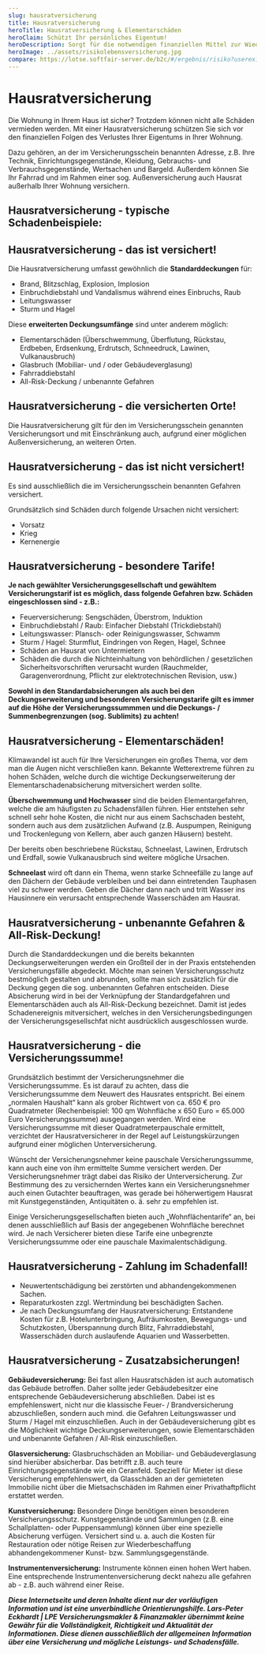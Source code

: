 ```yaml
---
slug: hausratversicherung
title: Hausratversicherung
heroTitle: Hausratversicherung & Elementarschäden
heroClaim: Schützt Ihr persönliches Eigentum!
heroDescription: Sorgt für die notwendigen finanziellen Mittel zur Wiederbeschaffung Ihrer Einrichtung und persönlichen Gegenstände oder eine vorübergehende Hotelunterbringung z.B. nach einem Einbruchdiebstahl, Feuer-, Leistungswasser- oder Elementarschaden.
heroImage: ../assets/risikolebensversicherung.jpg
compare: https://lotse.softfair-server.de/b2c/#/ergebnis/risiko?userexid=2d4bb434-1306-11e5-8000-fc8c26b417db
---
```


<ProvenExpert />

# Hausratversicherung

Die Wohnung in Ihrem Haus ist sicher? Trotzdem können nicht alle Schäden vermieden werden. Mit einer Hausratversicherung schützen Sie sich vor den finanziellen Folgen des Verlustes Ihrer Eigentums in Ihrer Wohnung. 

Dazu gehören, an der im Versicherungsschein benannten Adresse, z.B. Ihre Technik, Einrichtungsgegenstände, Kleidung, Gebrauchs- und Verbrauchsgegenstände, Wertsachen und Bargeld. Außerdem können Sie Ihr Fahrrad und im Rahmen einer sog. Außenversicherung auch Hausrat außerhalb Ihrer Wohnung versichern.

## Hausratversicherung - typische Schadenbeispiele:

<ExamplesBox>
	<Example
		title="Wenn es zu feucht wird: Wasserrohrbruch!"
		description="Das Zuleitungsrohr der Wasserversorgung in der Decke brach wegen fortgeschrittener Korrosion. Das ausfließende Wasser beschädigte den Inhalt der Räume darunter. Der Schaden an Möbel, Technik und Teppichen wurde auf ca. 4.800 Euro geschätzt."
		number="01"
	/>
    <Example
		title="Wenn es zu heiß wird: Feuerschaden!"
		description="Ein Brand in der elektrischen Leitung verursachte einen Feuerschaden im Wohnzimmer. Das schnelle Eingreifen der Feuerwehr, verhinderte Schlimmeres. Feuer, Rauch und Ruß, sowie Löschwasser verursachten ein Schaden von geschätzten 35.000 Euro."
		number="02"
	/>
    <Example
		title="Diebe ohne Gewissen: Einbruchdiebstahl!"
		description="Unbekannte brachen in ein Haus ein, die Familie befand sich im Urlaub. Die Entwendung der Unterhaltungselektronik, Schmuck und Bargeld, sowie die anschließende Verwüstung des Hauses und Hausrates ergaben eine Schadensumme von geschätzten 69.000 Euro."
		number="03"
	/>
    <Example
		title="Trotz guter Sicherungen: E-Bikes gestohlen!"
		description="Der lange geplante Familienradausflug musste durch den Diebstahl der neuen E-Bikes der Eltern, trotz Sicherung, abgesagt werden. Zum Glück waren die Räder mitversichert und so konnte der Schaden von ungefähr 4.900 Euro beglichen werden." 
		number="04"
	/>
    <Example
		title="Blitzeinschlag!"
		description="Während eines Gewitters schlug der Blitz in das Dachgeschoss ein. Das enstandene Feuer breitete sich schnell auf das ganze Haus aus. Feuer, Löschwasser, Rauch und Ruß hatten neben dem Wohngebäude auch den Hausrat der Familie komplett unbrauchbar gemacht. Geschätzter Hausratschaden: 110.000 Euro."
		number="05"
	/>
	    <Example
		title="Wenn die Elemente verrückt spielen!"
		description="Neben z.B. Überschwemmung, Schneelast und Lawinen ist der Rückstau ein häufiges Problem. Bei Hochwasser, kann die Kanalisation die Wassermassen oft nicht mehr bändigen und drückst die Abwässer zurück in die Ableitungsrohre der Gebäude. Das stark verschmutzte Wasser kann den gesamten Hausrat ruinieren."
		number="06"
	/>
</ExamplesBox>

<ContactAndCompareBox />

## Hausratversicherung - das ist versichert!

Die Hausratversicherung umfasst gewöhnlich die **Standarddeckungen** für:
- Brand, Blitzschlag, Explosion, Implosion
- Einbruchdiebstahl und Vandalismus während eines Einbruchs, Raub
- Leitungswasser
- Sturm und Hagel

Diese **erweiterten Deckungsumfänge** sind unter anderem möglich:
- Elementarschäden (Überschwemmung, Überflutung, Rückstau, Erdbeben, Erdsenkung, Erdrutsch, Schneedruck, Lawinen, Vulkanausbruch)
- Glasbruch (Mobiliar- und / oder Gebäudeverglasung) 
- Fahrraddiebstahl 
- All-Risk-Deckung / unbenannte Gefahren

## Hausratversicherung - die versicherten Orte!

Die Hausratversicherung gilt für den im Versicherungsschein genannten Versicherungsort und mit Einschränkung auch, aufgrund einer möglichen Außenversicherung, an weiteren Orten.

## Hausratversicherung - das ist nicht versichert!

Es sind ausschließlich die im Versicherungsschein benannten Gefahren versichert.

Grundsätzlich sind Schäden durch folgende Ursachen nicht versichert:
- Vorsatz
- Krieg
- Kernenergie

## Hausratversicherung - besondere Tarife!

**Je nach gewählter Versicherungsgesellschaft und gewähltem Versicherungstarif ist es möglich, dass folgende Gefahren bzw. Schäden eingeschlossen sind - z.B.:**

- Feuerversicherung: Sengschäden, Überstrom, Induktion
- Einbruchdiebstahl / Raub: Einfacher Diebstahl (Trickdiebstahl)
- Leitungswasser: Plansch- oder Reinigungswasser, Schwamm
- Sturm / Hagel: Sturmflut, Eindringen von Regen, Hagel, Schnee
- Schäden an Hausrat von Untermietern
- Schäden die durch die Nichteinhaltung von behördlichen / gesetzlichen Sicherheitsvorschriften verursacht wurden (Rauchmelder, Garagenverordnung, Pflicht zur elektrotechnischen Revision, usw.)

**Sowohl in den Standardabsicherungen als auch bei den Deckungserweiterung und besonderen Versicherungstarife gilt es immer auf die Höhe der Versicherungssummmen und die Deckungs- / Summenbegrenzungen (sog. Sublimits) zu achten!**

<ContactAndCompareBox />

## Hausratversicherung - Elementarschäden!

Klimawandel ist auch für Ihre Versicherungen ein großes Thema, vor dem man die Augen nicht verschließen kann. Bekannte Wetterextreme führen zu hohen Schäden, welche durch die wichtige Deckungserweiterung der Elementarschadenabsicherung mitversichert werden sollte.

**Überschwemmung und Hochwasser** sind die beiden Elementargefahren, welche die am häufigsten zu Schadensfällen führen. Hier entstehen sehr schnell sehr hohe Kosten, die nicht nur aus einem Sachschaden besteht, sondern auch aus dem zusätzlichen Aufwand (z.B. Auspumpen, Reinigung und Trockenlegung von Kellern, aber auch ganzen Häusern) besteht. 

Der bereits oben beschriebene Rückstau, Schneelast, Lawinen, Erdrutsch und Erdfall, sowie Vulkanausbruch sind weitere mögliche Ursachen. 

**Schneelast** wird oft dann ein Thema, wenn starke Schneefälle zu lange auf den Dächern der Gebäude verbleiben und bei dann eintretenden Tauphasen viel zu schwer werden. Geben die Dächer dann nach und tritt Wasser ins Hausinnere ein verursacht entsprechende Wasserschäden am Hausrat. 

## Hausratversicherung - unbenannte Gefahren & All-Risk-Deckung!

Durch die Standarddeckungen und die bereits bekannten Deckungserweiterungen werden ein Großteil der in der Praxis entstehenden Versicherungsfälle abgedeckt. Möchte man seinen Versicherungsschutz bestmöglich gestalten und abrunden, sollte man sich zusätzlich für die Deckung gegen die sog. unbenannten Gefahren entscheiden. Diese Absicherung wird in bei der Verknüpfung der Standardgefahren und Elementarschäden auch als All-Risk-Deckung bezeichnet. Damit ist jedes Schadenereignis mitversichert, welches in den Versicherungsbedingungen der Versicherungsgesellschfat nicht ausdrücklich ausgeschlossen wurde.

## Hausratversicherung - die Versicherungssumme!

Grundsätzlich bestimmt der Versicherungsnehmer die Versicherungssumme. Es ist darauf zu achten, dass die Versicherungssumme dem Neuwert des Hausrates entspricht. Bei einem „normalen Haushalt“ kann als grober Richtwert von ca. 650 € pro Quadratmeter (Rechenbeispiel: 100 qm Wohnfläche x 650 Euro = 65.000 Euro Versicherungssumme) ausgegangen werden. Wird eine Versicherungssumme mit dieser Quadratmeterpauschale ermittelt, verzichtet der Hausratversicherer in der Regel auf Leistungskürzungen aufgrund einer möglichen Unterversicherung.

Wünscht der Versicherungsnehmer keine pauschale Versicherungssumme, kann auch eine von ihm ermittelte Summe versichert werden. Der Versicherungsnehmer trägt dabei das Risiko der Unterversicherung.
Zur Bestimmung des zu versichernden Wertes kann ein Versicherungsnehmer auch einen Gutachter beauftragen, was gerade bei höherwertigem Hausrat mit Kunstgegenständen, Antiquitäten o. ä. sehr zu empfehlen ist.

Einige Versicherungsgesellschaften bieten auch „Wohnflächentarife“ an, bei denen ausschließlich auf Basis der angegebenen Wohnfläche berechnet wird. Je nach Versicherer bieten diese Tarife eine unbegrenzte Versicherungssumme oder eine pauschale Maximalentschädigung.

## Hausratversicherung - Zahlung im Schadenfall!

- Neuwertentschädigung bei zerstörten und abhandengekommenen Sachen.
- Reparaturkosten zzgl. Wertmindung bei beschädigten Sachen.
- Je nach Deckungsumfang der Hausratversicherung: Entstandene Kosten für z.B. Hotelunterbringung, Aufräumkosten, Bewegungs- und Schutzkosten, Überspannung durch Blitz, Fahrraddiebstahl, Wasserschäden durch auslaufende Aquarien und Wasserbetten.

## Hausratversicherung - Zusatzabsicherungen!

**Gebäudeversicherung:** Bei fast allen Hausratschäden ist auch automatisch das Gebäude betroffen. Daher sollte jeder Gebäudebesitzer eine entsprechende Gebäudeversicherung abschließen. Dabei ist es empfehlenswert, nicht nur die klassische Feuer- / Brandversicherung abzuschließen, sondern auch mind. die Gefahren Leitungswasser und Sturm / Hagel mit einzuschließen. Auch in der Gebäudeversicherung gibt es die Möglichkeit wichtige Deckungserweiterungen, sowie Elementarschäden und unbenannte Gefahren / All-Risk einzuschließen.

**Glasversicherung:** Glasbruchschäden an Mobiliar- und Gebäudeverglasung sind hierüber absicherbar. Das betrifft z.B. auch teure Einrichtungsgegenstände wie ein Ceranfeld. Speziell für Mieter ist diese Versicherung empfehlenswert, da Glasschäden an der gemieteten Immobilie nicht über die Mietsachschäden im Rahmen einer Privathaftpflicht erstattet werden.

**Kunstversicherung:** Besondere Dinge benötigen einen besonderen Versicherungsschutz. Kunstgegenstände und Sammlungen (z.B. eine Schallplatten- oder Puppensammlung) können über eine spezielle Absicherung verfügen. Versichert sind u. a. auch die Kosten für Restauration oder nötige Reisen zur Wiederbeschaffung abhandengekommener Kunst- bzw. Sammlungsgegenstände.

**Instrumentenversicherung:** Instrumente können einen hohen Wert haben. Eine entsprechende Instrumentenversicherung deckt nahezu alle gefahren ab - z.B. auch während einer Reise.



<ContactAndCompareBox />

<ProvenExpert />

<AwardBox />

**_Diese Internetseite und deren Inhalte dient nur der vorläufigen Information und ist eine unverbindliche Orientierungshilfe. Lars-Peter Eckhardt | LPE Versicherungsmakler & Finanzmakler übernimmt keine Gewähr für die Vollständigkeit,
Richtigkeit und Aktualität der Informationen. Diese dienen ausschließlich der allgemeinen Information über eine Versicherung und mögliche Leistungs- und Schadensfälle._**